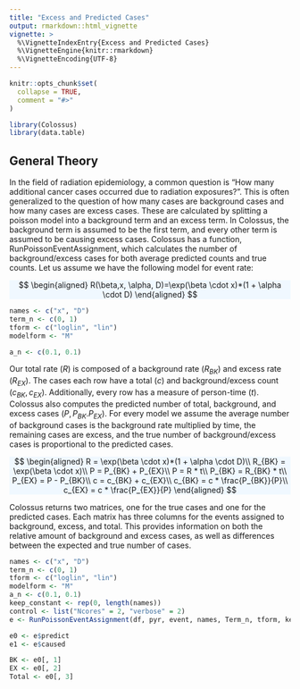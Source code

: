 ```yaml
---
title: "Excess and Predicted Cases"
output: rmarkdown::html_vignette
vignette: >
  %\VignetteIndexEntry{Excess and Predicted Cases}
  %\VignetteEngine{knitr::rmarkdown}
  %\VignetteEncoding{UTF-8}
---
```


```r
knitr::opts_chunk$set(
  collapse = TRUE,
  comment = "#>"
)
```

```r
library(Colossus)
library(data.table)
```

## General Theory

In the field of radiation epidemiology, a common question is "How many additional cancer cases occurred due to radiation exposures?". This is often generalized to the question of how many cases are background cases and how many cases are excess cases. These are calculated by splitting a poisson model into a background term and an excess term. In Colossus, the background term is assumed to be the first term, and every other term is assumed to be causing excess cases. Colossus has a function, RunPoissonEventAssignment, which calculates the number of background/excess cases for both average predicted counts and true counts. Let us assume we have the following model for event rate:

<p class="text-center" style="background-color: aliceblue">
$$
\begin{aligned}
    R(\beta,x, \alpha, D)=\exp(\beta \cdot x)*(1 + \alpha \cdot D)
\end{aligned}
$$
</p>

```r
names <- c("x", "D")
term_n <- c(0, 1)
tform <- c("loglin", "lin")
modelform <- "M"

a_n <- c(0.1, 0.1)
```

Our total rate ($R$) is composed of a background rate ($R_{BK}$) and excess rate ($R_{EX}$). The cases each row have a total ($c$) and background/excess count ($c_{BK}, c_{EX}$). Additionally, every row has a measure of person-time ($t$). Colossus also computes the predicted number of total, background, and excess cases ($P, P_{BK}. P_{EX}$). For every model we assume the average number of background cases is the background rate multiplied by time, the remaining cases are excess, and the true number of background/excess cases is proportional to the predicted cases.

<p class="text-center" style="background-color: aliceblue">
$$
\begin{aligned}
    R = \exp(\beta \cdot x)*(1 + \alpha \cdot D)\\
    R_{BK} = \exp(\beta \cdot x)\\
    P = P_{BK} + P_{EX}\\
    P = R * t\\
    P_{BK} = R_{BK} * t\\
    P_{EX} = P - P_{BK}\\
    c = c_{BK} + c_{EX}\\
    c_{BK} = c * \frac{P_{BK}}{P}\\
    c_{EX} = c * \frac{P_{EX}}{P}
\end{aligned}
$$
</p>

Colossus returns two matrices, one for the true cases and one for the predicted cases. Each matrix has three columns for the events assigned to background, excess, and total. This provides information on both the relative amount of background and excess cases, as well as differences between the expected and true number of cases.

```r
names <- c("x", "D")
term_n <- c(0, 1)
tform <- c("loglin", "lin")
modelform <- "M"
a_n <- c(0.1, 0.1)
keep_constant <- rep(0, length(names))
control <- list("Ncores" = 2, "verbose" = 2)
e <- RunPoissonEventAssignment(df, pyr, event, names, Term_n, tform, keep_constant, a_n, modelform, control = control)

e0 <- e$predict
e1 <- e$caused

BK <- e0[, 1]
EX <- e0[, 2]
Total <- e0[, 3]
```
